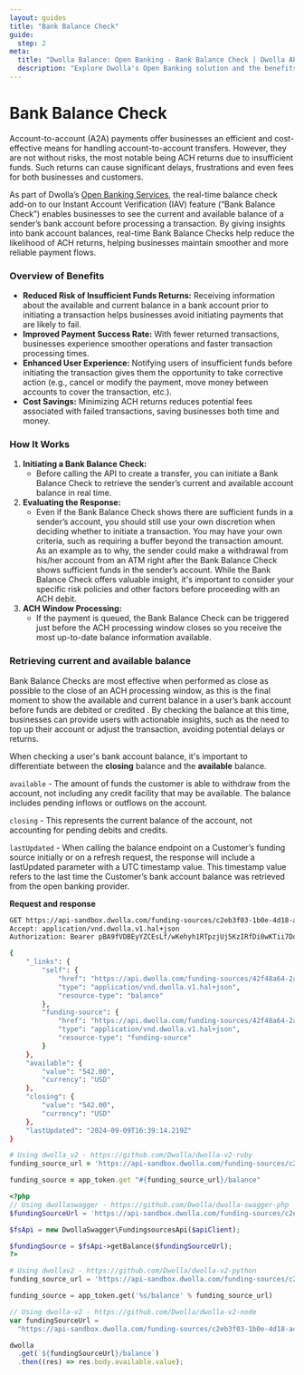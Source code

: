 ```yaml
---
layout: guides
title: "Bank Balance Check"
guide:
  step: 2
meta:
  title: "Dwolla Balance: Open Banking - Bank Balance Check | Dwolla API Documentation"
  description: "Explore Dwolla's Open Banking solution and the benefits of using Bank Balance Check for your ACH payments."
---
```


# Bank Balance Check

Account-to-account (A2A) payments offer businesses an efficient and cost-effective means for handling account-to-account transfers. However, they are not without risks, the most notable being ACH returns due to insufficient funds. Such returns can cause significant delays, frustrations and even fees for both businesses and customers.

As part of Dwolla’s [Open Banking Services](https://developers.dwolla.com/docs/balance/open-banking), the real-time balance check add-on to our Instant Account Verification (IAV) feature (“Bank Balance Check”) enables businesses to see the current and available balance of a sender’s bank account before processing a transaction. By giving insights into bank account balances, real-time Bank Balance Checks help reduce the likelihood of ACH returns, helping businesses maintain smoother and more reliable payment flows.

### **Overview of Benefits**

- **Reduced Risk of Insufficient Funds Returns:** Receiving information about the available and current balance in a bank account prior to initiating a transaction helps businesses avoid initiating payments that are likely to fail.
- **Improved Payment Success Rate:** With fewer returned transactions, businesses experience smoother operations and faster transaction processing times.
- **Enhanced User Experience:** Notifying users of insufficient funds before initiating the transaction gives them the opportunity to take corrective action (e.g., cancel or modify the payment, move money between accounts to cover the transaction, etc.).
- **Cost Savings:** Minimizing ACH returns reduces potential fees associated with failed transactions, saving businesses both time and money.

### **How It Works**

1. **Initiating a Bank Balance Check:**
   - Before calling the API to create a transfer, you can initiate a Bank Balance Check to retrieve the sender’s current and available account balance in real time.
2. **Evaluating the Response:**
   - Even if the Bank Balance Check shows there are sufficient funds in a sender’s account, you should still use your own discretion when deciding whether to initiate a transaction. You may have your own criteria, such as requiring a buffer beyond the transaction amount. As an example as to why, the sender could make a withdrawal from his/her account from an ATM right after the Bank Balance Check shows sufficient funds in the sender’s account. While the Bank Balance Check offers valuable insight, it's important to consider your specific risk policies and other factors before proceeding with an ACH debit.
3. **ACH Window Processing:**
   - If the payment is queued, the Bank Balance Check can be triggered just before the ACH processing window closes so you receive the most up-to-date balance information available.

### **Retrieving current and available balance**

Bank Balance Checks are most effective when performed as close as possible to the close of an ACH processing window, as this is the final moment to show the available and current balance in a user’s bank account before funds are debited or credited . By checking the balance at this time, businesses can provide users with actionable insights, such as the need to top up their account or adjust the transaction, avoiding potential delays or returns.

When checking a user's bank account balance, it's important to differentiate between the **closing** balance and the **available** balance.

`available` \- The amount of funds the customer is able to withdraw from the account, not including any credit facility that may be available. The balance includes pending inflows or outflows on the account.

`closing` \- This represents the current balance of the account, not accounting for pending debits and credits.

`lastUpdated` \- When calling the balance endpoint on a Customer’s funding source initially or on a refresh request, the response will include a lastUpdated parameter with a UTC timestamp value. This timestamp value refers to the last time the Customer’s bank account balance was retrieved from the open banking provider.

**Request and response**

```bash
GET https://api-sandbox.dwolla.com/funding-sources/c2eb3f03-1b0e-4d18-a4a2-e552cc111418/balance
Accept: application/vnd.dwolla.v1.hal+json
Authorization: Bearer pBA9fVDBEyYZCEsLf/wKehyh1RTpzjUj5KzIRfDi0wKTii7DqY

{
    "_links": {
        "self": {
            "href": "https://api.dwolla.com/funding-sources/42f48a64-2a9b-40df-9777-603ed2fe2764/balance",
            "type": "application/vnd.dwolla.v1.hal+json",
            "resource-type": "balance"
        },
        "funding-source": {
            "href": "https://api.dwolla.com/funding-sources/42f48a64-2a9b-40df-9777-603ed2fe2764",
            "type": "application/vnd.dwolla.v1.hal+json",
            "resource-type": "funding-source"
        }
    },
    "available": {
        "value": "542.00",
        "currency": "USD"
    },
    "closing": {
        "value": "542.00",
        "currency": "USD"
    },
    "lastUpdated": "2024-09-09T16:39:14.219Z"
}
```

```ruby
# Using dwolla_v2 - https://github.com/Dwolla/dwolla-v2-ruby
funding_source_url = 'https://api-sandbox.dwolla.com/funding-sources/c2eb3f03-1b0e-4d18-a4a2-e552cc111418'

funding_source = app_token.get "#{funding_source_url}/balance"
```

```php
<?php
// Using dwollaswagger - https://github.com/Dwolla/dwolla-swagger-php
$fundingSourceUrl = 'https://api-sandbox.dwolla.com/funding-sources/c2eb3f03-1b0e-4d18-a4a2-e552cc111418';

$fsApi = new DwollaSwagger\FundingsourcesApi($apiClient);

$fundingSource = $fsApi->getBalance($fundingSourceUrl);
?>
```

```python
# Using dwollav2 - https://github.com/Dwolla/dwolla-v2-python
funding_source_url = 'https://api-sandbox.dwolla.com/funding-sources/c2eb3f03-1b0e-4d18-a4a2-e552cc111418'

funding_source = app_token.get('%s/balance' % funding_source_url)
```

```javascript
// Using dwolla-v2 - https://github.com/Dwolla/dwolla-v2-node
var fundingSourceUrl =
  "https://api-sandbox.dwolla.com/funding-sources/c2eb3f03-1b0e-4d18-a4a2-e552cc111418";

dwolla
  .get(`${fundingSourceUrl}/balance`)
  .then((res) => res.body.available.value);
```
